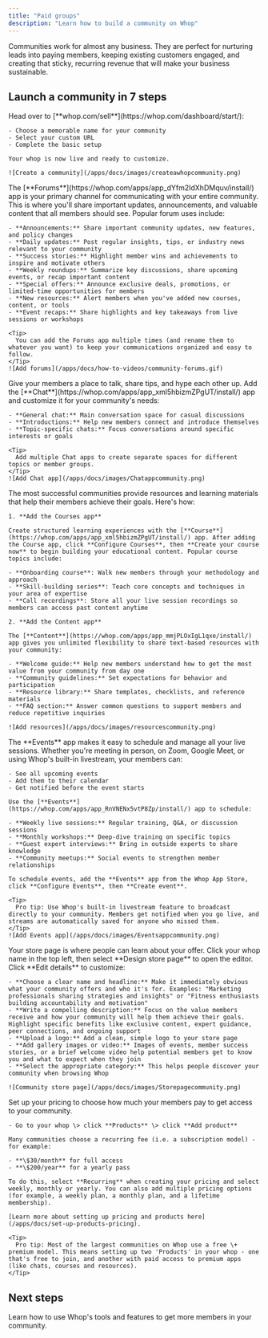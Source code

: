 ```yaml
---
title: "Paid groups"
description: "Learn how to build a community on Whop"
---
```


Communities work for almost any business. They are perfect for nurturing leads into paying members, keeping existing customers engaged, and creating that sticky, recurring revenue that will make your business sustainable.

## Launch a community in 7 steps

<Steps>
  <Step title="Create your whop" titleSize="h3">
    Head over to [**whop.com/sell**](https://whop.com/dashboard/start/):

    - Choose a memorable name for your community
    - Select your custom URL
    - Complete the basic setup

    Your whop is now live and ready to customize.

    ![Create a community](/apps/docs/images/createawhopcommunity.png)
  </Step>
  <Step title="Add the Forums app to share updates and announcements" titleSize="h3">
    The [**Forums**](https://whop.com/apps/app_dYfm2IdXhDMquv/install/) app is your primary channel for communicating with your entire community. This is where you'll share important updates, announcements, and valuable content that all members should see. Popular forum uses include:

    - **Announcements:** Share important community updates, new features, and policy changes
    - **Daily updates:** Post regular insights, tips, or industry news relevant to your community
    - **Success stories:** Highlight member wins and achievements to inspire and motivate others
    - **Weekly roundups:** Summarize key discussions, share upcoming events, or recap important content
    - **Special offers:** Announce exclusive deals, promotions, or limited-time opportunities for members
    - **New resources:** Alert members when you've added new courses, content, or tools
    - **Event recaps:** Share highlights and key takeaways from live sessions or workshops

    <Tip>
      You can add the Forums app multiple times (and rename them to whatever you want) to keep your communications organized and easy to follow.
    </Tip>
    ![Add forums](/apps/docs/how-to-videos/community-forums.gif)
  </Step>
  <Step title="Add the Chat app" titleSize="h3">
    Give your members a place to talk, share tips, and hype each other up. Add the [**Chat**](https://whop.com/apps/app_xml5hbizmZPgUT/install/) app and customize it for your community's needs:

    - **General chat:** Main conversation space for casual discussions
    - **Introductions:** Help new members connect and introduce themselves
    - **Topic-specific chats:** Focus conversations around specific interests or goals

    <Tip>
      Add multiple Chat apps to create separate spaces for different topics or member groups.
    </Tip>
    ![Add Chat app](/apps/docs/images/Chatappcommunity.png)
  </Step>
  <Step title="Provide learning resources and materials" titleSize="h3">
    The most successful communities provide resources and learning materials that help their members achieve their goals. Here's how:

    1. **Add the Courses app**

    Create structured learning experiences with the [**Course**](https://whop.com/apps/app_xml5hbizmZPgUT/install/) app. After adding the Course app, click **Configure Courses**, then **Create your course now** to begin building your educational content. Popular course topics include:

    - **Onboarding course**: Walk new members through your methodology and approach
    - **Skill-building series**: Teach core concepts and techniques in your area of expertise
    - **Call recordings**: Store all your live session recordings so members can access past content anytime

    2. **Add the Content app**

    The [**Content**](https://whop.com/apps/app_mmjPLOxIgL1qxe/install/) app gives you unlimited flexibility to share text-based resources with your community:

    - **Welcome guide:** Help new members understand how to get the most value from your community from day one
    - **Community guidelines:** Set expectations for behavior and participation
    - **Resource library:** Share templates, checklists, and reference materials
    - **FAQ section:** Answer common questions to support members and reduce repetitive inquiries

    ![Add resources](/apps/docs/images/resourcescommunity.png)
  </Step>
  <Step title="Add the Events app to schedule live sessions" titleSize="h3">
    The **Events** app makes it easy to schedule and manage all your live sessions. Whether you're meeting in person, on Zoom, Google Meet, or using Whop's built-in livestream, your members can:

    - See all upcoming events
    - Add them to their calendar
    - Get notified before the event starts

    Use the [**Events**](https://whop.com/apps/app_RnVNENx5vtP8Zp/install/) app to schedule:

    - **Weekly live sessions:** Regular training, Q&A, or discussion sessions
    - **Monthly workshops:** Deep-dive training on specific topics
    - **Guest expert interviews:** Bring in outside experts to share knowledge
    - **Community meetups:** Social events to strengthen member relationships

    To schedule events, add the **Events** app from the Whop App Store, click **Configure Events**, then **Create event**.

    <Tip>
      Pro tip: Use Whop's built-in livestream feature to broadcast directly to your community. Members get notified when you go live, and streams are automatically saved for anyone who missed them.
    </Tip>
    ![Add Events app](/apps/docs/images/Eventsappcommunity.png)
  </Step>
  <Step title="Design your store page" titleSize="h3">
    Your store page is where people can learn about your offer. Click your whop name in the top left, then select **Design store page** to open the editor. Click **Edit details** to customize:

    - **Choose a clear name and headline:** Make it immediately obvious what your community offers and who it's for. Examples: "Marketing professionals sharing strategies and insights" or "Fitness enthusiasts building accountability and motivation"
    - **Write a compelling description:** Focus on the value members receive and how your community will help them achieve their goals. Highlight specific benefits like exclusive content, expert guidance, peer connections, and ongoing support
    - **Upload a logo:** Add a clean, simple logo to your store page
    - **Add gallery images or video:** Images of events, member success stories, or a brief welcome video help potential members get to know you and what to expect when they join
    - **Select the appropriate category:** This helps people discover your community when browsing Whop

    ![Community store page](/apps/docs/images/Storepagecommunity.png)
  </Step>
  <Step title="Set up pricing" titleSize="h3">
    Set up your pricing to choose how much your members pay to get access to your community.

    - Go to your whop \> click **Products** \> click **Add product**

    Many communities choose a recurring fee (i.e. a subscription model) - for example:

    - **\$30/month** for full access
    - **\$200/year** for a yearly pass

    To do this, select **Recurring** when creating your pricing and select weekly, monthly or yearly. You can also add multiple pricing options (for example, a weekly plan, a monthly plan, and a lifetime membership).

    [Learn more about setting up pricing and products here](/apps/docs/set-up-products-pricing).

    <Tip>
      Pro tip: Most of the largest communities on Whop use a free \+ premium model. This means setting up two 'Products' in your whop - one that's free to join, and another with paid access to premium apps (like chats, courses and resources).
    </Tip>
  </Step>
</Steps>

## Next steps

<Card title="Grow your community on Whop" icon="chart-line" href="/manage-your-whop">
  Learn how to use Whop's tools and features to get more members in your community.
</Card>
